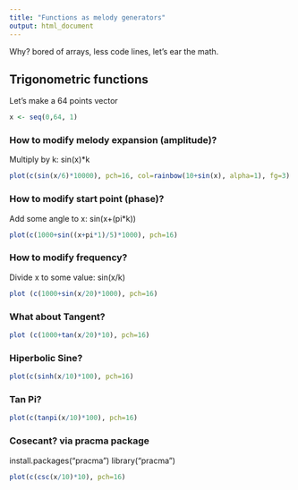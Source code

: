 ```yaml
---
title: "Functions as melody generators"
output: html_document
---
```


Why? bored of arrays, less code lines, let's ear the math.

## Trigonometric functions
Let's make a 64 points vector

```r
x <- seq(0,64, 1)
```

### How to modify melody expansion (amplitude)?
Multiply by k: sin(x)*k

```r
plot(c(sin(x/6)*10000), pch=16, col=rainbow(10+sin(x), alpha=1), fg=3)
```

### How to modify start point (phase)?
Add some angle to x: sin(x+(pi*k))

```r
plot(c(1000+sin((x+pi*1)/5)*1000), pch=16)
```

### How to modify  frequency?
Divide x to some value: sin(x/k)

```r
plot (c(1000+sin(x/20)*1000), pch=16)
```

### What about Tangent?

```r
plot (c(1000+tan(x/20)*10), pch=16)
```

### Hiperbolic Sine?

```r
plot(c(sinh(x/10)*100), pch=16)
```



### Tan Pi?

```r
plot(c(tanpi(x/10)*100), pch=16)
```

### Cosecant? via pracma package
install.packages("pracma")
library("pracma")

```r
plot(c(csc(x/10)*10), pch=16)
```
